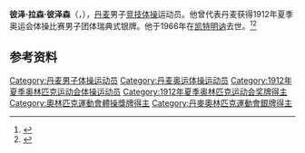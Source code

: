 {{NoteTA|G1=Sports}}
'''彼泽·拉森·彼泽森'''（{{lang-da|Peder Larsen Pedersen}}，{{bd|1880年|11月30日|1966年|1月20日}}），[[丹麦|丹麦]]男子[[竞技体操|竞技体操]]运动员。他曾代表丹麦获得1912年夏季奥运会体操比赛男子团体瑞典式银牌。他于1966年在[[凯特明讷|凯特明讷]]去世。<ref>{{Cite web|title=Peder Larsen PEDERSEN|url=https://www.olympic.org/peder-larsen-pedersen|accessdate=2021-03-29|work=International Olympic Committee|archive-date=2017-11-17|archive-url=https://web.archive.org/web/20171117021952/https://www.olympic.org/Peder-Larsen-Pedersen|dead-url=no}}</ref><ref>{{cite web|url=https://www.olympedia.org/athletes/29700|title=Peder Larsen Pedersen|work=Olympedia|accessdate=2021-03-30|archive-date=2021-09-14|archive-url=https://web.archive.org/web/20210914203318/https://www.olympedia.org/athletes/29700|dead-url=no}}</ref>

== 参考资料 ==
{{reflist}}

{{Authority control}}
{{DEFAULTSORT:Pedersen, Peder Larsen}}
[[Category:丹麦男子体操运动员|Category:丹麦男子体操运动员]]
[[Category:丹麦奥运体操运动员|Category:丹麦奥运体操运动员]]
[[Category:1912年夏季奥林匹克运动会体操运动员|Category:1912年夏季奥林匹克运动会体操运动员]]
[[Category:1912年夏季奥林匹克运动会奖牌得主|Category:1912年夏季奥林匹克运动会奖牌得主]]
[[Category:奧林匹克運動會體操獎牌得主|Category:奧林匹克運動會體操獎牌得主]]
[[Category:丹麥奧林匹克運動會銀牌得主|Category:丹麥奧林匹克運動會銀牌得主]]